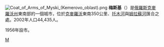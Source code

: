 {{coord|53|42|N|87|49|E|display=title}}
[[File:Coat_of_Arms_of_Myski_(Kemerovo_oblast).png|right]]
'''梅斯基'''（{{lang-ru|Мыски́ }}）是[[俄羅斯|俄羅斯]][[克麥羅沃州|克麥羅沃州]]東南部的一個城市，位於[[克麥羅沃|克麥羅沃]]東南350公里、[[托木河|托木河]]與[[姆拉蘇河|姆拉蘇河]]匯合之處。2002年人口44,435人。

1956年設市。

{{克麦罗沃州行政区划}}
[[Category:克麥羅沃州城市|М]]